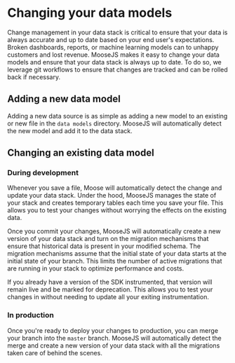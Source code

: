 # Changing your data models
Change management in your data stack is critical to ensure that your data is always accurate and up to date based on your end user's expectations. Broken dashboards, reports, or machine learning models can to unhappy customers and lost revenue. MooseJS makes it easy to change your data models and ensure that your data stack is always up to date. To do so, we leverage git workflows to ensure that changes are tracked and can be rolled back if necessary.

## Adding a new data model
Adding a new data source is as simple as adding a new model to an existing or new file in the `data models` directory. MooseJS will automatically detect the new model and add it to the data stack. 

## Changing an existing data model

### During development
Whenever you save a file, Moose will automatically detect the change and update your data stack. Under the hood, MooseJS manages the state of your stack and creates temporary tables each time you save your file. This allows you to test your changes without worrying the effects on the existing data. 

Once you commit your changes, MooseJS will automatically create a new version of your data stack and turn on the migration mechanisms that ensure that historical data is present in your modified schema. The migration mechanisms assume that the initial state of your data starts at the initial state of your branch. This limits the number of active migrations that are running in your stack to optimize performance and costs.

If you already have a version of the SDK instrumented, that version will remain live and be marked for deprecation. This allows you to test your changes in without needing to update all your exiting instrumentation.

### In production
Once you're ready to deploy your changes to production, you can merge your branch into the `master` branch. MooseJS will automatically detect the merge and create a new version of your data stack with all the migrations taken care of behind the scenes.
